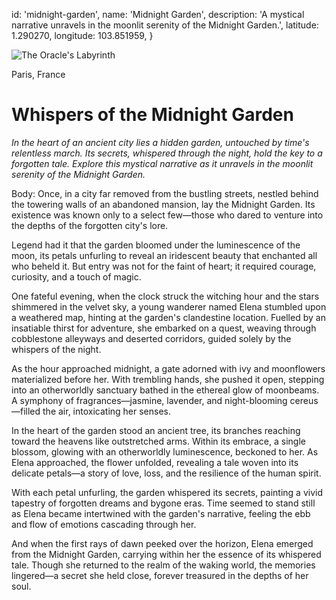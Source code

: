 
  id: 'midnight-garden',
  name: 'Midnight Garden',
  description: 'A mystical narrative unravels in the moonlit serenity of the Midnight Garden.',
  latitude: 1.290270,
  longitude: 103.851959,
}

![The Oracle's Labyrinth](/stories/whispers-midnight-garden/cover.jpg)

<div className="flex justify-center">
  <div className="mb-2 border-b pb-2">Paris, France</div>
</div>

# Whispers of the Midnight Garden

*In the heart of an ancient city lies a hidden garden, untouched by time's relentless march. Its secrets, whispered through the night, hold the key to a forgotten tale. Explore this mystical narrative as it unravels in the moonlit serenity of the Midnight Garden.*

Body:
Once, in a city far removed from the bustling streets, nestled behind the towering walls of an abandoned mansion, lay the Midnight Garden. Its existence was known only to a select few—those who dared to venture into the depths of the forgotten city's lore.

Legend had it that the garden bloomed under the luminescence of the moon, its petals unfurling to reveal an iridescent beauty that enchanted all who beheld it. But entry was not for the faint of heart; it required courage, curiosity, and a touch of magic.

One fateful evening, when the clock struck the witching hour and the stars shimmered in the velvet sky, a young wanderer named Elena stumbled upon a weathered map, hinting at the garden's clandestine location. Fuelled by an insatiable thirst for adventure, she embarked on a quest, weaving through cobblestone alleyways and deserted corridors, guided solely by the whispers of the night.

As the hour approached midnight, a gate adorned with ivy and moonflowers materialized before her. With trembling hands, she pushed it open, stepping into an otherworldly sanctuary bathed in the ethereal glow of moonbeams. A symphony of fragrances—jasmine, lavender, and night-blooming cereus—filled the air, intoxicating her senses.

In the heart of the garden stood an ancient tree, its branches reaching toward the heavens like outstretched arms. Within its embrace, a single blossom, glowing with an otherworldly luminescence, beckoned to her. As Elena approached, the flower unfolded, revealing a tale woven into its delicate petals—a story of love, loss, and the resilience of the human spirit.

With each petal unfurling, the garden whispered its secrets, painting a vivid tapestry of forgotten dreams and bygone eras. Time seemed to stand still as Elena became intertwined with the garden's narrative, feeling the ebb and flow of emotions cascading through her.

And when the first rays of dawn peeked over the horizon, Elena emerged from the Midnight Garden, carrying within her the essence of its whispered tale. Though she returned to the realm of the waking world, the memories lingered—a secret she held close, forever treasured in the depths of her soul.

<BackButton />
